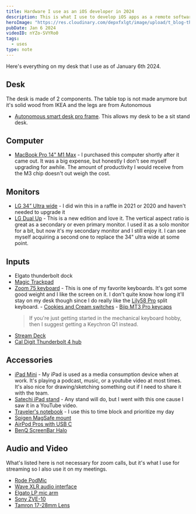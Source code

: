 ```yaml
---
title: Hardware I use as an iOS developer in 2024
description: This is what I use to develop iOS apps as a remote software engineer.
heroImage: "https://res.cloudinary.com/depxfxlgt/image/upload/t_blog-thumbnail/20240106_c4bxt7.png"
pubDate: Jan 6 2024
videoID: nYZo-SVYRo0
tags:
  - uses
type: note
---
```



Here's everything on my desk that I use as of January 6th 2024.

<AffiliateDisclaimer />
<YouTube id={frontmatter.videoID} />

## Desk

The desk is made of 2 components. The table top is not made anymore but it's solid wood from IKEA and the legs are from Autonomous

- [Autonomous smart desk pro frame](https://www.autonomous.ai/standing-desks/diy-smart-desk-kit?option16=38&option17=41). This allows my desk to be a sit stand desk.

## Computer

- [MacBook Pro 14" M1 Max](https://geni.us/mBcWAX) - I purchased this computer shortly after it came out. It was a big expense, but honestly I don't see myself upgrading for awhile. The amount of productivity I would receive from the M3 chip doesn't out weigh the cost.

## Monitors

- [LG 34” Ultra wide](https://geni.us/2xG8lMp) - I did win this in a raffle in 2021 or 2020 and haven't needed to upgrade it
- [LG Dual Up](https://geni.us/9AGPlgP) - This is a new edition and love it. The vertical aspect ratio is great as a secondary or even primary monitor. I used it as a solo monitor for a bit, but now it's my secondary monitor and I still enjoy it. I can see myself acquiring a second one to replace the 34" ultra wide at some point.

## Inputs

- Elgato thunderbolt dock
- [Magic Trackpad](https://geni.us/oRMxMF)
- [Zoom 75 keyboard](https://meletrix.com/collections/zoom75-collection) - This is one of my favorite keyboards. It's got some good weight and I like the screen on it. I don't quite know how long it'll stay on my desk though since I do really like the [Lily58 Pro](https://keyhive.xyz/shop/lily58) split keyboard. - [Cookies and Cream switches](https://geni.us/FNgMcNS) - [Biip MT3 Pro keycaps](https://geni.us/vFVWxr7)
  > If you're just getting started in the mechanical keyboard hobby, then I suggest getting a Keychron Q1 instead.
- [Stream Deck](https://geni.us/N6NMrZ)
- [Cal Digit Thunderbolt 4 hub](https://geni.us/gtwAd)

## Accessories

- [iPad Mini](https://geni.us/dU1Eh) - My iPad is used as a media consumption device when at work. It's playing a podcast, music, or a youtube video at most times. It's also nice for drawing/sketching something out if I need to share it with the team.
- [Satechi iPad stand](https://geni.us/HOZBmv) - Any stand will do, but I went with this one cause I saw it in a YouTube video.
- [Traveler's notebook](https://geni.us/6yQyTr) - I use this to time block and prioritize my day
- [Spigen MagSafe mount](https://amzn.to/3RMN0Ob)
- [AirPod Pros with USB C](https://geni.us/0r2ZG)
- [BenQ ScreenBar Halo](https://geni.us/ShkXhyG)

## Audio and Video

What's listed here is not necessary for zoom calls, but it's what I use for streaming so I also use it on my meetings.

- [Rode PodMic](https://geni.us/kdoS)
- [Wave XLR audio interface](https://geni.us/1rvPQ)
- [Elgato LP mic arm](https://geni.us/1cS4oG)
- [Sony ZVE-10](https://geni.us/vq6tVh)
- [Tamron 17-28mm Lens](https://geni.us/DqQBkV)
